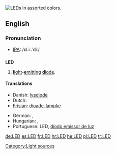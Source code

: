 {{see|led}}
[[Image:LEDs.jpg|thumb|right|LEDs in assorted colors.]]
{{wikipedia}}
==English==

===Pronunciation===
*[[IPA]]: /ɛl.iː.ˈdiː/

==={{initialism}}===
'''LED'''

# [[light|'''l'''ight]]-[[emit|'''e'''mitting]] [[diode|'''d'''iode]].

====Translations====
{{trans-top|light-emitting diode}}
* Danish: [[lysdiode]]
* Dutch: {{t-|nl|led|m}}
* [[Frisian]]: [[dioade-lampke]]
{{trans-mid}}
* German: {{t+|de|LED}}, {{t+|de|Leuchtdiode}}
* Hungarian: {{t-|hu|LED}}, {{t-|hu|fénykibocsátó dióda}}
* Portuguese: LED, [[díodo emissor de luz]]
{{trans-bottom}}

[[Category:Light sources]]

[[de:LED]]
[[es:LED]]
[[fr:LED]]
[[hr:LED]]
[[he:LED]]
[[pl:LED]]
[[tr:LED]]